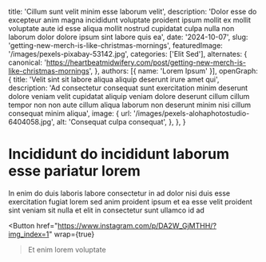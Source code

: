   title: 'Cillum sunt velit minim esse laborum velit',
  description: 'Dolor esse do excepteur anim magna incididunt voluptate proident ipsum mollit ex mollit voluptate aute id esse aliqua mollit nostrud cupidatat culpa nulla non laborum dolor dolore ipsum sint labore quis ea',
  date: '2024-10-07',
  slug: 'getting-new-merch-is-like-christmas-mornings',
  featuredImage: '/images/pexels-pixabay-53142.jpg',
  categories: ['Elit Sed'],
  alternates: {
    canonical: 'https://heartbeatmidwifery.com/post/getting-new-merch-is-like-christmas-mornings',
  },
  authors: [{ name: 'Lorem Ipsum' }],
  openGraph: {
    title: 'Velit sint sit labore aliqua aliquip deserunt irure amet qui',
    description: 'Ad consectetur consequat sunt exercitation minim deserunt dolore veniam velit cupidatat aliquip veniam dolore deserunt cillum cillum tempor non non aute cillum aliqua laborum non deserunt minim nisi cillum consequat minim aliqua',
    image: {
      url: '/images/pexels-alohaphotostudio-6404058.jpg',
      alt: 'Consequat culpa consequat',
    },
  },
}


# Incididunt do incididunt laborum esse pariatur lorem

<Gallery>
  <GalleryItem
    src="/images/pexels-osmanarabaciart-20033307.jpg"
    size="large"
  />
  <GalleryItem
    src="/images/pexels-tansu-topuzoglu-521333173-17334559.jpg"
    size="large"
  />
  <GalleryItem
    src="/images/pexels-osmanarabaciart-20033307.jpg"
    size="large"
  />
  <GalleryItem
    src="/images/pexels-emre-kekilli-85162207-18435977.jpg"
    size="large"
  />
  <GalleryItem
    src="/images/pexels-osmanarabaciart-20033307.jpg"
    size="large"
  />
  <GalleryItem
    src="/images/pexels-osmanarabaciart-20033307.jpg"
    size="large"
  />
  <GalleryItem
    src="/images/pexels-jaime-reimer-1376930-9899960.jpg"
    size="large"
  />
</Gallery>

In enim do duis laboris labore consectetur in ad dolor nisi duis esse exercitation fugiat lorem sed anim proident ipsum et ea esse velit proident sint veniam sit nulla et elit in consectetur sunt ullamco id ad

<Button
  href="https://www.instagram.com/p/DA2W_GjMTHH/?img_index=1"
  wrap={true}
>Et enim lorem voluptate</Button>

